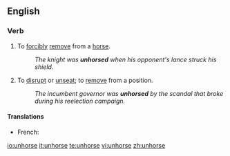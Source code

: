 ==English==

===Verb===
{{en-verb|unhors|ing}}

# To [[forcibly]] [[remove]] from a [[horse]].
#:''The knight was '''unhorsed''' when his opponent's lance struck his shield.''
# {{context|by extension}} To [[disrupt]] or [[unseat]]; to [[remove]] from a position.
#:''The incumbent governor was '''unhorsed''' by the scandal that broke during his reelection campaign.''

====Translations====
{{trans-top|remove from a horse}}
* French: {{t+|fr|désarçonner}}
{{trans-mid}}
{{trans-bottom}}

{{trans-top|disrupt or unseat}}
{{trans-mid}}
{{trans-bottom}}

[[io:unhorse]]
[[it:unhorse]]
[[te:unhorse]]
[[vi:unhorse]]
[[zh:unhorse]]